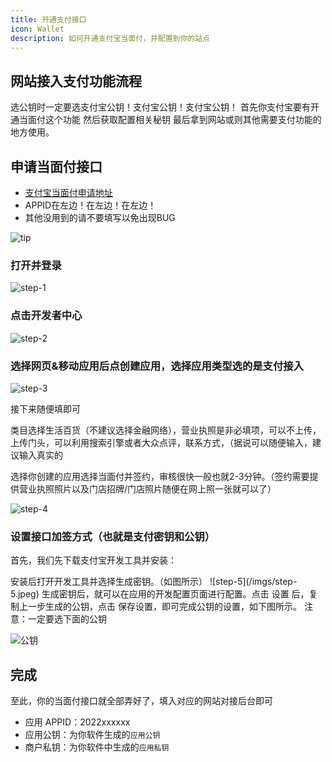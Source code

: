 ```yaml
---
title: 开通支付接口
icon: Wallet
description: 如何开通支付宝当面付，并配置到你的站点
---
```



## 网站接入支付功能流程
<Callout type="warning" title="注意">
选公钥时一定要选支付宝公钥！支付宝公钥！支付宝公钥！
</Callout>

<Steps>
<Step>
首先你支付宝要有开通当面付这个功能
</Step>
<Step>
然后获取配置相关秘钥
</Step>
<Step>
最后拿到网站或则其他需要支付功能的地方使用。
</Step>
</Steps>

## 申请当面付接口

- [支付宝当面付申请地址](https://b.alipay.com/signing/productSetV2.htm)
- APPID在左边！在左边！在左边！
- 其他没用到的请不要填写以免出现BUG

![tip](/imgs/tip.jpeg)

### 打开并登录

![step-1](/imgs/step-1.jpeg)

### 点击开发者中心

![step-2](/imgs/step-2.jpeg)

### 选择网页&移动应用后点创建应用，选择应用类型选的是支付接入

![step-3](/imgs/step-3.jpeg)

接下来随便填即可

<Callout  title="提示">
类目选择生活百货（不建议选择金融网络），营业执照是非必填项，可以不上传，上传门头，可以利用搜索引擎或者大众点评，联系方式，（据说可以随便输入，建议输入真实的
</Callout>

选择你创建的应用选择当面付并签约，审核很快一般也就2-3分钟。（签约需要提供营业执照照片以及门店招牌/门店照片随便在网上照一张就可以了）

![step-4](/imgs/step-4.jpeg)

### 设置接口加签方式（也就是支付密钥和公钥）

首先，我们先下载支付宝开发工具并安装：


<Steps>
<Step>
安装后打开开发工具并选择生成密钥。（如图所示）
![step-5](/imgs/step-5.jpeg)
</Step>
<Step>
生成密钥后，就可以在应用的开发配置页面进行配置。点击 设置 后，复制上一步生成的公钥，点击 保存设置，即可完成公钥的设置，如下图所示。
</Step>
</Steps>


<Callout type="warning" title="注意">
注意：一定要选下面的公钥
</Callout>

![公钥](/imgs/2f14ebc265a6-1.webp)

## 完成

至此，你的当面付接口就全部弄好了，填入对应的网站对接后台即可

- 应用 APPID：2022xxxxxx
- 应用公钥：为你软件生成的`应用公钥`
- 商户私钥：为你软件中生成的`应用私钥`
